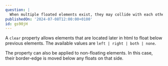 ```yaml
---
question: |
  When multiple floated elements exist, they may collide with each other, causing a 'staircase' layout. How to make an element flow below a previous one?
publishedOn: '2024-07-08T12:00:00+0100'
id: gs90jH
---
```


A `clear` property allows elements that are located later in html to float below previous elements. The available values are `left | right | both | none`.

The property can also be applied to non-floating elements. In this case, their border-edge is moved below any floats on that side.
